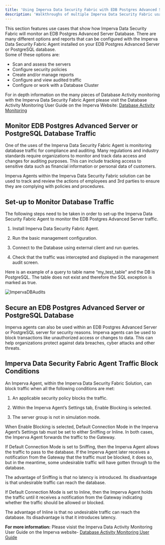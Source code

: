 ```yaml
---
title: 'Using Imperva Data Security Fabric with EDB Postgres Advanced Server'
description: 'Walkthroughs of multiple Imperva Data Security Fabric usage scenarios'
---
```


This section features use cases that show how Imperva Data Security Fabric will monitor an EDB Postgres Advanced Server Database.  There are many different options and reports that can be configured with the Imperva Data Security Fabric Agent installed on your EDB Postgres Advanced Server or PostgreSQL database.  
Some of these options are: 
- Scan and assess the servers 
- Configure security policies 
- Create and/or manage reports
- Configure and view audited traffic
- Configure or work with a Database Cluster   

For in depth information on the many pieces of Database Activity monitoring with the Imperva Data Security Fabric Agent please visit the Database Activity Monitoring User Guide on the Imperva Website: [Database Activity Monitoring](https://docs.imperva.com/bundle/v14.9-database-activity-monitoring-user-guide/page/70414.htm)

## Monitor EDB Postgres Advanced Server or PostgreSQL Database Traffic

One of the uses of the Imperva Data Security Fabric Agent is monitoring database traffic for compliance and auditing. Many regulations and industry standards require organizations to monitor and track data access and changes for auditing purposes. This can include tracking access to sensitive data such as financial information or personal data of customers.

Imperva Agents within the Imperva Data Security Fabric solution can be used to track and review the actions of employees and 3rd parties to ensure they are complying with policies and procedures.

## Set-up to Monitor Database Traffic

The following steps need to be taken in order to set-up the Imperva Data Security Fabric Agent to monitor the EDB Postgres Advanced Server traffic.

1. Install Imperva Data Security Fabric Agent.

2. Run the basic management configuration. 

3. Connect to the Database using external client and run queries.

4. Check that the traffic was intercepted and displayed in the management audit screen.

Here is an example of a query to table name “my_test_table” and the DB is PostgreSQL. The table does not exist and therefore the SQL exception is marked as true.

   ![ImpervaDBAudits](Images/ImpervaDBAudits.png)

## Secure an EDB Postgres Advanced Server or PostgreSQL Database

Imperva agents can also be used within an EDB Postgres Advanced Server or PostgreSQL server for security reasons.  Imperva agents can be used to block transactions like unauthorized access or changes to data. This can help organizations protect against data breaches, cyber attacks and other threats.

## Imperva Data Security Fabric Agent Traffic Block Conditions

An Imperva Agent, within the Imperva Data Security Fabric Solution, can block traffic when all the following conditions are met:

1. An applicable security policy blocks the traffic.

2. Within the Imperva Agent’s Settings tab, Enable Blocking is selected.

3. The server group is not in simulation mode.

When Enable Blocking is selected, Default Connection Mode in the Imperva Agent’s Settings tab must be set to either Sniffing or Inline. In both cases, the Imperva Agent forwards the traffic to the Gateway.

If Default Connection Mode is set to Sniffing, then the Imperva Agent allows the traffic to pass to the database. If the Imperva Agent later receives a notification from the Gateway that the traffic must be blocked, it does so, but in the meantime, some undesirable traffic will have gotten through to the database.

The advantage of Sniffing is that no latency is introduced. Its disadvantage is that undesirable traffic can reach the database.

If Default Connection Mode is set to Inline, then the Imperva Agent holds the traffic until it receives a notification from the Gateway indicating whether the traffic should be allowed or blocked.

The advantage of Inline is that no undesirable traffic can reach the database. Its disadvantage is that it introduces latency.

**For more information:** Please visist the Imperva Data Activity Monitoring User Guide on the Imperva website- [Database Activity Monitoring User Guide](https://docs.imperva.com/bundle/v14.10-database-activity-monitoring-user-guide/page/70414.htm)

